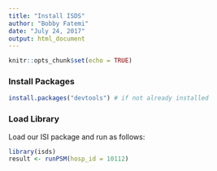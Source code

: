 ```yaml
---
title: "Install ISDS"
author: "Bobby Fatemi"
date: "July 24, 2017"
output: html_document
---
```


```r
knitr::opts_chunk$set(echo = TRUE)
```

### Install Packages

```r
install.packages("devtools") # if not already installed
```


### Load Library

Load our ISI package and run as follows:

```r
library(isds)
result <- runPSM(hosp_id = 10112)
```


